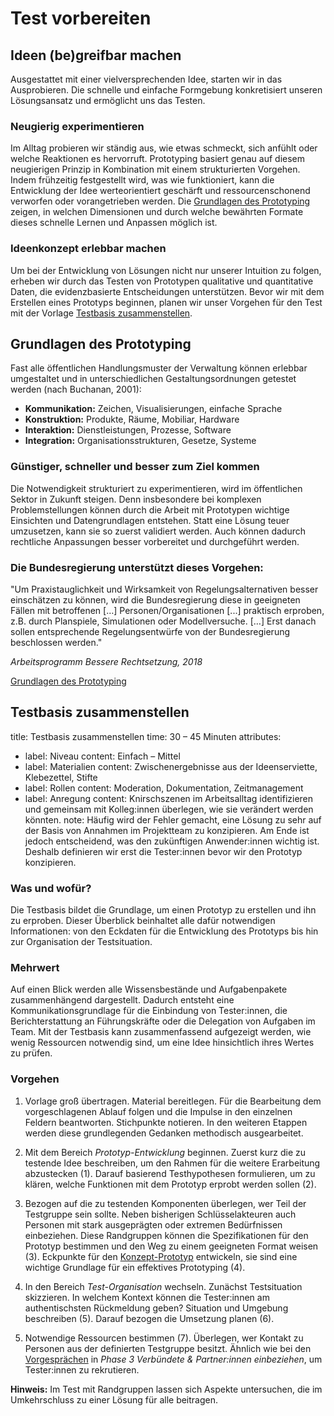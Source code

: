 

# Test vorbereiten

## Ideen (be)greifbar machen

Ausgestattet mit einer vielversprechenden Idee, starten wir in das Ausprobieren. Die schnelle und einfache Formgebung konkretisiert unseren Lösungsansatz und ermöglicht uns das Testen.

### Neugierig experimentieren

Im Alltag probieren wir ständig aus, wie etwas schmeckt, sich anfühlt oder welche Reaktionen es hervorruft. Prototyping basiert genau auf diesem neugierigen Prinzip in Kombination mit einem strukturierten Vorgehen. Indem frühzeitig festgestellt wird, was wie funktioniert, kann die Entwicklung der Idee werteorientiert geschärft und ressourcenschonend verworfen oder vorangetrieben werden. Die <a href="#grundlagen-des-prototyping">Grundlagen des Prototyping</a> zeigen, in welchen Dimensionen und durch welche bewährten Formate dieses schnelle Lernen und Anpassen möglich ist.

### Ideenkonzept erlebbar machen

Um bei der Entwicklung von Lösungen nicht nur unserer Intuition zu folgen, erheben wir durch das Testen von Prototypen qualitative und quantitative Daten, die evidenzbasierte Entscheidungen unterstützen. Bevor wir mit dem Erstellen eines Prototyps beginnen, planen wir unser Vorgehen für den Test mit der Vorlage <a href="#testbasis-zusammenstellen">Testbasis zusammenstellen</a>.

## Grundlagen des Prototyping

Fast alle öffentlichen Handlungsmuster der Verwaltung können erlebbar umgestaltet und in unterschiedlichen Gestaltungsordnungen getestet werden (nach Buchanan, 2001):

- **Kommunikation:** Zeichen, Visualisierungen, einfache Sprache
- **Konstruktion:** Produkte, Räume, Mobiliar, Hardware
- **Interaktion:** Dienstleistungen, Prozesse, Software
- **Integration:** Organisationsstrukturen, Gesetze, Systeme

### Günstiger, schneller und besser zum Ziel kommen

Die Notwendigkeit strukturiert zu experimentieren, wird im öffentlichen Sektor in Zukunft steigen. Denn insbesondere bei komplexen Problemstellungen können durch die Arbeit mit Prototypen wichtige Einsichten und Datengrundlagen entstehen. Statt eine Lösung teuer umzusetzen, kann sie so zuerst validiert werden. Auch können dadurch rechtliche Anpassungen besser vorbereitet und durchgeführt werden.

### Die Bundesregierung unterstützt dieses Vorgehen:


"Um Praxistauglichkeit und Wirksamkeit von Regelungsalternativen besser einschätzen zu können, wird die Bundesregierung diese in geeigneten Fällen mit betroffenen […] Personen/Organisationen [...] praktisch erproben, z.B. durch Planspiele, Simulationen oder Modellversuche. […] Erst danach sollen entsprechende Regelungsentwürfe von der Bundesregierung beschlossen werden."

_Arbeitsprogramm Bessere Rechtsetzung, 2018_

<a href="pathname:///arbeitsblatt/05_grundlagen_prototyping.pdf">Grundlagen des Prototyping</a>

## Testbasis zusammenstellen


title: Testbasis zusammenstellen
time: 30 – 45 Minuten
attributes:
  - label: Niveau
    content: Einfach – Mittel
  - label: Materialien
    content: Zwischenergebnisse aus der Ideenserviette, Klebezettel, Stifte
  - label: Rollen
    content: Moderation, Dokumentation, Zeitmanagement
  - label: Anregung
    content: Knirschszenen im Arbeitsalltag identifizieren und gemeinsam mit Kolleg:innen überlegen, wie sie verändert werden könnten.
note: Häufig wird der Fehler gemacht, eine Lösung zu sehr auf der Basis von Annahmen im Projektteam zu konzipieren. Am Ende ist jedoch entscheidend, was den zukünftigen Anwender:innen wichtig ist. Deshalb definieren wir erst die Tester:innen bevor wir den Prototyp konzipieren.


### Was und wofür?

Die Testbasis bildet die Grundlage, um einen Prototyp zu erstellen und ihn zu erproben. Dieser Überblick beinhaltet alle dafür notwendigen Informationen: von den Eckdaten für die Entwicklung des Prototyps bis hin zur Organisation der Testsituation.

### Mehrwert

Auf einen Blick werden alle Wissensbestände und Aufgabenpakete zusammenhängend dargestellt. Dadurch entsteht eine Kommunikationsgrundlage für die Einbindung von Tester:innen, die Berichterstattung an Führungskräfte oder die Delegation von Aufgaben im Team. Mit der Testbasis kann zusammenfassend aufgezeigt werden, wie wenig Ressourcen notwendig sind, um eine Idee hinsichtlich ihres Wertes zu prüfen.

### Vorgehen

1. Vorlage groß übertragen. Material bereitlegen. Für die Bearbeitung dem vorgeschlagenen Ablauf folgen und die Impulse in den einzelnen Feldern beantworten. Stichpunkte notieren. In den weiteren Etappen werden diese grundlegenden Gedanken methodisch ausgearbeitet.

2. Mit dem Bereich _Prototyp-Entwicklung_ beginnen. Zuerst kurz die zu testende Idee beschreiben, um den Rahmen für die weitere Erarbeitung abzustecken (1). Darauf basierend Testhypothesen formulieren, um zu klären, welche Funktionen mit dem Prototyp erprobt werden sollen (2).

3. Bezogen auf die zu testenden Komponenten überlegen, wer Teil der Testgruppe sein sollte. Neben bisherigen Schlüsselakteuren auch Personen mit stark ausgeprägten oder extremen Bedürfnissen einbeziehen. Diese Randgruppen können die Spezifikationen für den Prototyp bestimmen und den Weg zu einem geeigneten Format weisen (3). Eckpunkte für den [Konzept-Prototyp](/buch/erproben/prototypen-erstellen#konzept-prototypen) entwickeln, sie sind eine wichtige Grundlage für ein effektives Prototyping (4).

4. In den Bereich _Test-Organisation_ wechseln. Zunächst Testsituation skizzieren. In welchem Kontext können die Tester:innen am authentischsten Rückmeldung geben? Situation und Umgebung beschreiben (5). Darauf bezogen die Umsetzung planen (6).

5. Notwendige Ressourcen bestimmen (7). Überlegen, wer Kontakt zu Personen aus der definierten Testgruppe besitzt. Ähnlich wie bei den [Vorgesprächen](/buch/erkennen/rausgehen-menschen-treffen#vorgespräche-führen) in _Phase 3 Verbündete & Partner:innen einbeziehen_, um Tester:innen zu rekrutieren.


<b>Hinweis:</b> Im Test mit Randgruppen lassen sich Aspekte untersuchen, die im Umkehrschluss zu einer Lösung für alle beitragen.

